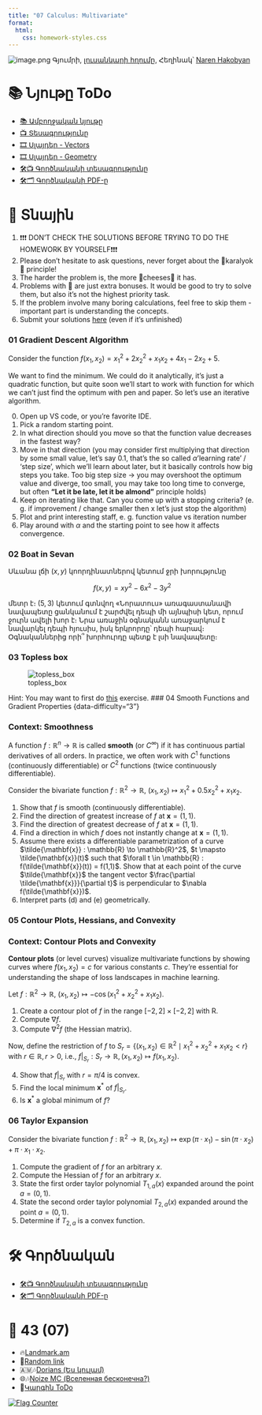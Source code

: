 ```yaml
---
title: "07 Calculus: Multivariate"
format:
  html:
    css: homework-styles.css
---
```


<script src="homework-scripts.js"></script>

![image.png](../background_photos/math_07_xaxoxish_pat.jpg)
Գյումրի, [լուսանկարի հղումը](https://unsplash.com/photos/b8Iwra4rnRs), Հեղինակ՝ [Naren Hakobyan](https://unsplash.com/@naren735)

# 📚 Նյութը ToDo

- [📚 Ամբողջական նյութը](01_vectors_linear_algebra.qmd)
- [📺 Տեսագրությունը](https://youtu.be/vectors_lecture)
- [🎞️ Սլայդեր - Vectors](Lectures/L01_Vectors.pdf)
- [🎞️ Սլայդեր - Geometry](Lectures/L02_Geometry_of_Vectors__Matrices.pdf)
- [🛠️📺 Գործնականի տեսագրությունը](https://youtu.be/vectors_practical)
- [🛠️🗂️ Գործնականի PDF-ը](Homeworks/hw_01_vectors.pdf)
  

# 🏡 Տնային

::: {.callout-note collapse="false"}
1. ❗❗❗ DON'T CHECK THE SOLUTIONS BEFORE TRYING TO DO THE HOMEWORK BY YOURSELF❗❗❗
2. Please don't hesitate to ask questions, never forget about the 🍊karalyok🍊 principle!
3. The harder the problem is, the more 🧀cheeses🧀 it has.
4. Problems with 🎁 are just extra bonuses. It would be good to try to solve them, but also it's not the highest priority task.
5. If the problem involve many boring calculations, feel free to skip them - important part is understanding the concepts.
6. Submit your solutions [here](https://forms.gle/CFEvNqFiTSsDLiFc6) (even if it's unfinished)
:::

### 01 Gradient Descent Algorithm {data-difficulty="2"}

Consider the function $f(x_1, x_2) = x_1^2 + 2x_2^2 + x_1 x_2 + 4x_1 - 2x_2 + 5$.

We want to find the minimum. We could do it analytically, it's just a quadratic function, but quite soon we'll start to work with function for which we can't just find the optimum with pen and paper. So let's use an iterative algorithm. 

0. Open up VS code, or you're favorite IDE.
1. Pick a random starting point. 
2. In what direction should you move so that the function value decreases in the fastest way? 
3. Move in that direction (you may consider first multiplying that direction by some small value, let's say 0.1, that's the so called $\alpha$'learning rate' / 'step size', which we'll learn about later, but it basically controls how big steps you take. Too big step size -> you may overshoot the optimum value and diverge, too small, you may take too long time to converge, but often **"Let it be late, let it be almond"** principle holds) 
4. Keep on iterating like that. Can you come up with a stopping criteria? (e. g. if improvement / change smaller then x let's just stop the algorithm)
5. Plot and print interesting staff, e. g. function value vs iteration number
6. Play around with $\alpha$ and the starting point to see how it affects convergence.


### 02 Boat in Sevan {data-difficulty="1"}
Սևանա լճի $(x, y)$ կոորդինատներով կետում ջրի խորությունը

$$
f(x, y) = xy^2 - 6x^2 - 3y^2
$$

մետր է։ $(5, 3)$ կետում գտնվող «Նորատուս» առագաստանավի նավապետը ցանկանում է շարժվել դեպի մի այնպիսի կետ, որում ջուրն ավելի
խոր է։ Նրա առաջին օգնականն առաջարկում է նավարկել դեպի հյուսիս,
իսկ երկրորդը՝ դեպի հարավ։ Օգնականներից որի՞ խորհուրդը պետք է
լսի նավապետը։

### 03 Topless box {data-difficulty="2"}

![topless_box](assets/7_4_box_withou_a_top.png)


Hint:
You may want to first do [this](https://hayktarkhanyan.github.io/python_math_ml_course/math/05_calc_extrema_convexity_taylor.html#box-problem) exercise.
### 04 Smooth Functions and Gradient Properties {data-difficulty="3"}


::: {.callout-note collapse="true"}
### Context: Smoothness
A function $f: \mathbb{R}^n \to \mathbb{R}$ is called **smooth** (or $C^\infty$) if it has continuous partial derivatives of all orders. In practice, we often work with $C^1$ functions (continuously differentiable) or $C^2$ functions (twice continuously differentiable).
:::

Consider the bivariate function $f : \mathbb{R}^2 \to \mathbb{R}$, $(x_1, x_2) \mapsto x_1^2 + 0.5x_2^2 + x_1x_2$.

1. Show that $f$ is smooth (continuously differentiable).
2. Find the direction of greatest increase of $f$ at $\mathbf{x} = (1, 1)$.
3. Find the direction of greatest decrease of $f$ at $\mathbf{x} = (1, 1)$.
4. Find a direction in which $f$ does not instantly change at $\mathbf{x} = (1, 1)$.
5. Assume there exists a differentiable parametrization of a curve $\tilde{\mathbf{x}} : \mathbb{R} \to \mathbb{R}^2$, $t \mapsto \tilde{\mathbf{x}}(t)$ such that $\forall t \in \mathbb{R} : f(\tilde{\mathbf{x}}(t)) = f(1,1)$. Show that at each point of the curve $\tilde{\mathbf{x}}$ the tangent vector $\frac{\partial \tilde{\mathbf{x}}}{\partial t}$ is perpendicular to $\nabla f(\tilde{\mathbf{x}})$.
6. Interpret parts (d) and (e) geometrically.

### 05 Contour Plots, Hessians, and Convexity {data-difficulty="3"}

::: {.callout-note collapse="true"}
### Context: Contour Plots and Convexity
**Contour plots** (or level curves) visualize multivariate functions by showing curves where $f(x_1, x_2) = c$ for various constants $c$. They're essential for understanding the shape of loss landscapes in machine learning.
:::

Let $f : \mathbb{R}^2 \to \mathbb{R}$, $(x_1, x_2) \mapsto -\cos(x_1^2 + x_2^2 + x_1x_2)$.

1. Create a contour plot of $f$ in the range $[-2,2] \times [-2,2]$ with R.
2. Compute $\nabla f$.
3. Compute $\nabla^2 f$ (the Hessian matrix).

Now, define the restriction of $f$ to $S_r = \{(x_1, x_2) \in \mathbb{R}^2 \mid x_1^2 + x_2^2 + x_1x_2 < r\}$ with $r \in \mathbb{R}, r > 0$, i.e., $f|_{S_r} : S_r \to \mathbb{R}, (x_1, x_2) \mapsto f(x_1, x_2)$.

4. Show that $f|_{S_r}$ with $r = \pi/4$ is convex.
5. Find the local minimum $\mathbf{x}^*$ of $f|_{S_r}$.
6. Is $\mathbf{x}^*$ a global minimum of $f$?


### 06 Taylor Expansion {data-difficulty="2"}

Consider the bivariate function $f : \mathbb{R}^2 \to \mathbb{R}, (x_1,x_2) \mapsto \exp(\pi \cdot x_1) - \sin(\pi \cdot x_2) + \pi \cdot x_1 \cdot x_2$.

1. Compute the gradient of $f$ for an arbitrary $x$.
2. Compute the Hessian of $f$ for an arbitrary $x$.
3. State the first order taylor polynomial $T_{1,a}(x)$ expanded around the point $a = (0,1)$.
4. State the second order taylor polynomial $T_{2,a}(x)$ expanded around the point $a = (0,1)$.
5. Determine if $T_{2,a}$ is a convex function.


# 🛠️ Գործնական
- [🛠️📺 Գործնականի տեսագրությունը]()
- [🛠️🗂️ Գործնականի PDF-ը]()

# 🎲 43 (07)
- 🔥[Landmark.am](https://landmark.am/)
- 🔗[Random link](https://youtu.be/9_Gl0MBKrUU?si=ap5LjOjf7UM1hq8a)
- 🇦🇲🎶[Dorians (Ես կուլամ)](https://www.youtube.com/watch?v=0syTeqk9Hes)
- 🌐🎶[Noize MC (Вселенная бесконечна?)](https://www.youtube.com/watch?v=DBnwy46OPFU)
- 🤌[Կարգին ToDo]()

<a href="http://s01.flagcounter.com/more/1oO"><img src="https://s01.flagcounter.com/count2/1oO/bg_FFFFFF/txt_000000/border_CCCCCC/columns_2/maxflags_10/viewers_0/labels_0/pageviews_1/flags_0/percent_0/" alt="Flag Counter"></a>
